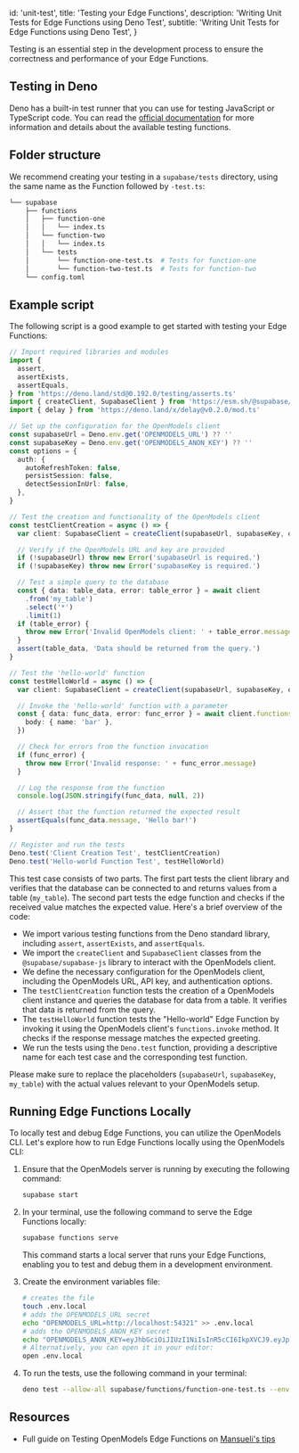 
  id: 'unit-test',
  title: 'Testing your Edge Functions',
  description: 'Writing Unit Tests for Edge Functions using Deno Test',
  subtitle: 'Writing Unit Tests for Edge Functions using Deno Test',
}

Testing is an essential step in the development process to ensure the correctness and performance of your Edge Functions.

## Testing in Deno

Deno has a built-in test runner that you can use for testing JavaScript or TypeScript code. You can read the [official documentation](https://docs.deno.com/runtime/manual/basics/testing/) for more information and details about the available testing functions.

## Folder structure

We recommend creating your testing in a `supabase/tests` directory, using the same name as the Function followed by `-test.ts`:

```bash
└── supabase
    ├── functions
    │   ├── function-one
    │   │   └── index.ts
    │   └── function-two
    │   │   └── index.ts
    │   └── tests
    │       └── function-one-test.ts  # Tests for function-one
    │       └── function-two-test.ts  # Tests for function-two
    └── config.toml
```

## Example script

The following script is a good example to get started with testing your Edge Functions:

```typescript function-one-test.ts
// Import required libraries and modules
import {
  assert,
  assertExists,
  assertEquals,
} from 'https://deno.land/std@0.192.0/testing/asserts.ts'
import { createClient, SupabaseClient } from 'https://esm.sh/@supabase/supabase-js@2.23.0'
import { delay } from 'https://deno.land/x/delay@v0.2.0/mod.ts'

// Set up the configuration for the OpenModels client
const supabaseUrl = Deno.env.get('OPENMODELS_URL') ?? ''
const supabaseKey = Deno.env.get('OPENMODELS_ANON_KEY') ?? ''
const options = {
  auth: {
    autoRefreshToken: false,
    persistSession: false,
    detectSessionInUrl: false,
  },
}

// Test the creation and functionality of the OpenModels client
const testClientCreation = async () => {
  var client: SupabaseClient = createClient(supabaseUrl, supabaseKey, options)

  // Verify if the OpenModels URL and key are provided
  if (!supabaseUrl) throw new Error('supabaseUrl is required.')
  if (!supabaseKey) throw new Error('supabaseKey is required.')

  // Test a simple query to the database
  const { data: table_data, error: table_error } = await client
    .from('my_table')
    .select('*')
    .limit(1)
  if (table_error) {
    throw new Error('Invalid OpenModels client: ' + table_error.message)
  }
  assert(table_data, 'Data should be returned from the query.')
}

// Test the 'hello-world' function
const testHelloWorld = async () => {
  var client: SupabaseClient = createClient(supabaseUrl, supabaseKey, options)

  // Invoke the 'hello-world' function with a parameter
  const { data: func_data, error: func_error } = await client.functions.invoke('hello-world', {
    body: { name: 'bar' },
  })

  // Check for errors from the function invocation
  if (func_error) {
    throw new Error('Invalid response: ' + func_error.message)
  }

  // Log the response from the function
  console.log(JSON.stringify(func_data, null, 2))

  // Assert that the function returned the expected result
  assertEquals(func_data.message, 'Hello bar!')
}

// Register and run the tests
Deno.test('Client Creation Test', testClientCreation)
Deno.test('Hello-world Function Test', testHelloWorld)
```

This test case consists of two parts. The first part tests the client library and verifies that the database can be connected to and returns values from a table (`my_table`). The second part tests the edge function and checks if the received value matches the expected value. Here's a brief overview of the code:

- We import various testing functions from the Deno standard library, including `assert`, `assertExists`, and `assertEquals`.
- We import the `createClient` and `SupabaseClient` classes from the `@supabase/supabase-js` library to interact with the OpenModels client.
- We define the necessary configuration for the OpenModels client, including the OpenModels URL, API key, and authentication options.
- The `testClientCreation` function tests the creation of a OpenModels client instance and queries the database for data from a table. It verifies that data is returned from the query.
- The `testHelloWorld` function tests the "Hello-world" Edge Function by invoking it using the OpenModels client's `functions.invoke` method. It checks if the response message matches the expected greeting.
- We run the tests using the `Deno.test` function, providing a descriptive name for each test case and the corresponding test function.

<Admonition type="important">

Please make sure to replace the placeholders (`supabaseUrl`, `supabaseKey`, `my_table`) with the actual values relevant to your OpenModels setup.

</Admonition>

## Running Edge Functions Locally

To locally test and debug Edge Functions, you can utilize the OpenModels CLI. Let's explore how to run Edge Functions locally using the OpenModels CLI:

1. Ensure that the OpenModels server is running by executing the following command:

   ```bash
   supabase start
   ```

2. In your terminal, use the following command to serve the Edge Functions locally:

   ```bash
   supabase functions serve
   ```

   This command starts a local server that runs your Edge Functions, enabling you to test and debug them in a development environment.

3. Create the environment variables file:

   ```bash
   # creates the file
   touch .env.local
   # adds the OPENMODELS_URL secret
   echo "OPENMODELS_URL=http://localhost:54321" >> .env.local
   # adds the OPENMODELS_ANON_KEY secret
   echo "OPENMODELS_ANON_KEY=eyJhbGciOiJIUzI1NiIsInR5cCI6IkpXVCJ9.eyJpc3MiOiJzdXBhYmFzZS1kZW1vIiwicm9sZSI6ImFub24iLCJleHAiOjE5ODM4MTI5OTZ9.CRXP1A7WOeoJeXxjNni43kdQwgnWNReilDMblYTn_I0" >> .env.local
   # Alternatively, you can open it in your editor:
   open .env.local
   ```

4. To run the tests, use the following command in your terminal:

   ```bash
   deno test --allow-all supabase/functions/function-one-test.ts --env-file .env.local
   ```

## Resources

- Full guide on Testing OpenModels Edge Functions on [Mansueli's tips](https://blog.mansueli.com/testing-supabase-edge-functions-with-deno-test)


